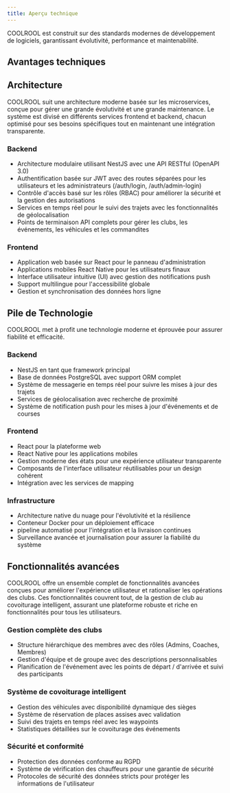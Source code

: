 ```yaml
---
title: Aperçu technique
---
```


COOLROOL est construit sur des standards modernes de développement de logiciels, garantissant évolutivité, performance et maintenabilité.

## Avantages techniques

<CardList cols={5}>
  <Card
    title="Modular Architecture"
    icon="cube"
    iconType="regular"
    iconSize="32px"
  />
  <Card
    title="Comprehensive API"
    icon="book"
    iconType="regular"
    iconSize="32px"
  />
  <Card
    title="Optimized Performance"
    icon="rocket"
    iconType="regular"
    iconSize="32px"
  />
  <Card
    title="Multi-Platform Compatibility"
    icon="devices"
    iconType="regular"
    iconSize="32px"
  />
  <Card
    title="Maintainable Codebase"
    icon="code"
    iconType="regular"
    iconSize="32px"
  />
</CardList>

## Architecture

COOLROOL suit une architecture moderne basée sur les microservices, conçue pour gérer une grande évolutivité et une grande maintenance. Le système est divisé en différents services frontend et backend, chacun optimisé pour ses besoins spécifiques tout en maintenant une intégration transparente.

### Backend

- Architecture modulaire utilisant NestJS avec une API RESTful (OpenAPI 3.0)
- Authentification basée sur JWT avec des routes séparées pour les utilisateurs et les administrateurs (/auth/login, /auth/admin-login)
- Contrôle d'accès basé sur les rôles (RBAC) pour améliorer la sécurité et la gestion des autorisations
- Services en temps réel pour le suivi des trajets avec les fonctionnalités de géolocalisation
- Points de terminaison API complets pour gérer les clubs, les événements, les véhicules et les commandites

### Frontend

- Application web basée sur React pour le panneau d'administration
- Applications mobiles React Native pour les utilisateurs finaux
- Interface utilisateur intuitive (UI) avec gestion des notifications push
- Support multilingue pour l'accessibilité globale
- Gestion et synchronisation des données hors ligne

## Pile de Technologie

COOLROOL met à profit une technologie moderne et éprouvée pour assurer fiabilité et efficacité.

### Backend

- NestJS en tant que framework principal
- Base de données PostgreSQL avec support ORM complet
- Système de messagerie en temps réel pour suivre les mises à jour des trajets
- Services de géolocalisation avec recherche de proximité
- Système de notification push pour les mises à jour d'événements et de courses

### Frontend

- React pour la plateforme web
- React Native pour les applications mobiles
- Gestion moderne des états pour une expérience utilisateur transparente
- Composants de l'interface utilisateur réutilisables pour un design cohérent
- Intégration avec les services de mapping

### Infrastructure

- Architecture native du nuage pour l'évolutivité et la résilience
- Conteneur Docker pour un déploiement efficace
- pipeline automatisé pour l'intégration et la livraison continues
- Surveillance avancée et journalisation pour assurer la fiabilité du système

## Fonctionnalités avancées

COOLROOL offre un ensemble complet de fonctionnalités avancées conçues pour améliorer l'expérience utilisateur et rationaliser les opérations des clubs. Ces fonctionnalités couvrent tout, de la gestion de club au covoiturage intelligent, assurant une plateforme robuste et riche en fonctionnalités pour tous les utilisateurs.

### Gestion complète des clubs

- Structure hiérarchique des membres avec des rôles (Admins, Coaches, Membres)
- Gestion d'équipe et de groupe avec des descriptions personnalisables
- Planification de l'événement avec les points de départ / d'arrivée et suivi des participants

### Système de covoiturage intelligent

- Gestion des véhicules avec disponibilité dynamique des sièges
- Système de réservation de places assises avec validation
- Suivi des trajets en temps réel avec les waypoints
- Statistiques détaillées sur le covoiturage des événements

### Sécurité et conformité

- Protection des données conforme au RGPD
- Système de vérification des chauffeurs pour une garantie de sécurité
- Protocoles de sécurité des données stricts pour protéger les informations de l'utilisateur
